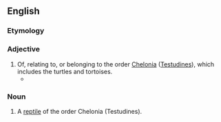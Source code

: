 ==English==

===Etymology===
{{m|mul|Chelonia}} {{suffix|en||an}}

===Adjective===
{{en-adj}}

# Of, relating to, or belonging to the order [[Chelonia]] ([[Testudines]]), which includes the turtles and tortoises.
#* {{quote-book|en|title=The Ecology, Exploitation and Conservation of River Turtles|page=46|author=Don Moll|year=2004|passage='''Chelonian''' eggs may be leathery or parchment-shelled that indent easily when laid and expand due to water uptake during incubation; harder-shelled but expansible eggs which behave much like parchment eggs during incubation; and brittle-shelled eggs which do not indent when laid and usually take up little or no external water during incubation (Ewert, 1979, 1985; Kuchling, 1999).}}

===Noun===
{{en-noun}}

# A [[reptile]] of the order Chelonia (Testudines).
